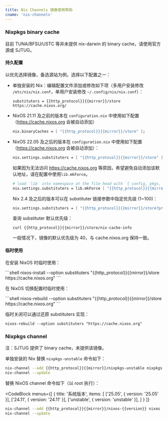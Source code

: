 ```yaml
---
title: Nix Channels 镜像使用帮助
cname: 'nix-channels'
---
```


### Nixpkgs binary cache

目前 TUNA/BFSU/USTC 等并未提供 nix-darwin 的 binary cache，请使用官方源或 SJTUG。

#### 持久配置

以优先选择镜像，备选源站为例，选择以下配置之一：

- 单独安装的 Nix：编辑配置文件添加或修改如下项（多用户安装修改 `/etc/nix/nix.conf`，单用户安装修改 `~/.config/nix/nix.conf`）：

    <CodeBlock>

    ```
    substituters = {{http_protocol}}{{mirror}}/store https://cache.nixos.org/
    ```

    </CodeBlock>

- NixOS 21.11 及之前的版本在 `configuration.nix` 中使用如下配置（https://cache.nixos.org 会被自动添加）

    <CodeBlock>

    ```nix
    nix.binaryCaches = [ "{{http_protocol}}{{mirror}}/store" ];
    ```

    </CodeBlock>

- NixOS 22.05 及之后的版本在 `configuration.nix` 中使用如下配置（https://cache.nixos.org 会被自动添加）：

    <CodeBlock>

    ```nix
    nix.settings.substituters = [ "{{http_protocol}}{{mirror}}/store" ];
    ```

    </CodeBlock>

  如果因为无法访问 https://cache.nixos.org 等原因，希望避免自动添加该默认地址，请在配置中使用`lib.mkForce`。

    <CodeBlock>

    ```nix
    # load `lib` into namespace at the file head with `{ config, pkgs, lib, ... }:`
    nix.settings.substituters = lib.mkForce [ "{{http_protocol}}{{mirror}}/store" ];
    ```

    </CodeBlock>

  Nix 2.4 及之后的版本可以在 substituter 链接参数中指定优先级 (1~100)：

    <CodeBlock>

    ```nix
    nix.settings.substituters = [ "{{http_protocol}}{{mirror}}/store?priority=10" ];
    ```

    </CodeBlock>

  查询 substituter 默认优先级：

  <CodeBlock>
  
  ```shell
  curl {{http_protocol}}{{mirror}}/store/nix-cache-info
  ```

  </CodeBlock>

  一般情况下，镜像的默认优先级为 40，与 cache.nixos.org 保持一致。

#### 临时使用

在安装 NixOS 时临时使用：

<CodeBlock>
```shell
nixos-install --option substituters "{{http_protocol}}{{mirror}}/store https://cache.nixos.org"
```
</CodeBlock>

在 NixOS 切换配置时临时使用：

<CodeBlock>
```shell
nixos-rebuild --option substituters "{{http_protocol}}{{mirror}}/store https://cache.nixos.org"
```
</CodeBlock>

临时关闭可以通过还原 substituters 实现：

```shell
nixos-rebuild --option substituters "https://cache.nixos.org"
```

### Nixpkgs channel

注：SJTUG 提供了 binary cache，未提供该镜像。

单独安装的 Nix 替换 `nixpkgs-unstable` 命令如下：

<CodeBlock>

```bash
nix-channel --add {{http_protocol}}{{mirror}}/nixpkgs-unstable nixpkgs
nix-channel --update
```

</CodeBlock>

替换 NixOS channel 命令如下（以 root 执行）：

<CodeBlock
  menus={[
    {
      title: '系统版本',
      items: [
        ['25.05', { version: '25.05' }],
        ['24.11', { version: '24.11' }],
        ['unstable', { version: 'unstable' }],
      ]
    }
  ]}
>

```bash
nix-channel --add {{http_protocol}}{{mirror}}/nixos-{{version}} nixos
nix-channel --update
```

</CodeBlock>
